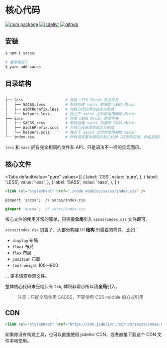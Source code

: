 # 核心代码

[![npm package][npm-badge]][npm-url]
[![jsdelivr][jsdelivr-badge]][jsdelivr-url]
[![github][git-badge]][git-url]

[npm-badge]: https://img.shields.io/npm/v/sacss.svg
[npm-url]: https://www.npmjs.org/package/sacss
[npm-downloads]: https://img.shields.io/npm/dw/sacss
[git-url]: https://github.com/ziven27/SACSS
[git-badge]: https://img.shields.io/github/stars/ziven27/SACSS.svg?style=social
[jsdelivr-badge]: https://data.jsdelivr.com/v1/package/npm/sacss/badge
[jsdelivr-url]: https://www.jsdelivr.com/package/npm/sacss

## 安装

```bash
$ npm i sacss

# 推荐使用👇
$ yarn add sacss
```

## 目录结构

```bash
.
├── less                   # 存放 LESS Mixin 的文件夹
│   ├── SACSS.less         # 帮助创建 sacss 的辅助 LESS Mixin
│   ├── WidthPrefix.less   # 为核心代码添加自定义前缀
│   └── helpers.less       # 独立于 sacss 之外的常用辅助 Mixin
├── sass                   # 存放 LESS Mixin 的文件夹
│   ├── SACSS.scss         # 帮助创建 sacss 的辅助 SASS Mixin
│   ├── WidthPrefix.scss   # 为核心代码添加自定义前缀
│   └── helpers.scss       # 独立于 sacss 之外的常用辅助 mixin
└── index.css              # 所有项目基本相同的核心代码（只推荐定制，命名前缀）;
```

`less` 和 `sass` 拥有完全相同的文件和 API，只是语法不一样的实现而已。

## 核心文件


<Tabs
  defaultValue="pure"
  values={[
    { label: 'CSS', value: 'pure', },
    { label: 'LESS', value: 'less', },
    { label: 'SASS', value: 'sass', },
  ]
}
>

<TabItem value="pure">

```html
<link rel="stylesheet" href="./node_modules/sacss/index.css" />
```

</TabItem>
<TabItem value="less">

```less
@import 'sacss';  // sacss/index.css
```

</TabItem>
<TabItem value="sass">

```scss
@import 'sacss';  // sacss/index.css
```

</TabItem>

</Tabs>

核心文件的使用非常的简单，只需要**全局**引入 `sacss/index.css` 文件即可。

`sacss/index.css` 包含了，大部分构建 UI **结构** 所需要的零件，比如：

- `display` 布局
- `float` 布局
- `flex` 布局
- `position` 布局
- `font-weight` 100～900

... 更多请查看源文件。

整体核心代码未压缩只有 `2kb`, 体积非常小所以请**全局**引入。

> ️注意：只能全局使用 SACSS，不要使用 CSS module 的方式引用

## CDN

```html
<link rel="stylesheet" href="https://cdn.jsdelivr.net/npm/sacss/index.min.css" />
```

如果你没有构建工具，也可以直接使用 jsdelivr CDN，或者直接下载这个 CDN 文件本地使用。

